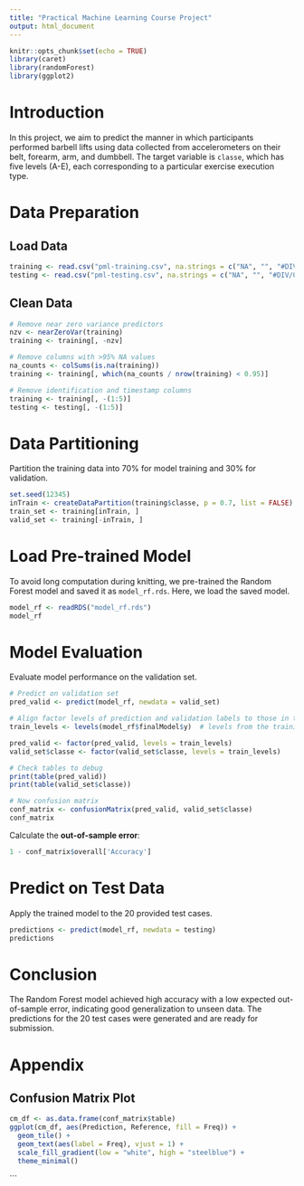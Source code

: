 ---
title: "Practical Machine Learning Course Project"
output: html_document
---

```{r setup, include=FALSE}
knitr::opts_chunk$set(echo = TRUE)
library(caret)
library(randomForest)
library(ggplot2)
```

# Introduction

In this project, we aim to predict the manner in which participants performed barbell lifts using data collected from accelerometers on their belt, forearm, arm, and dumbbell. The target variable is `classe`, which has five levels (A-E), each corresponding to a particular exercise execution type.

# Data Preparation

## Load Data
```{r load-data}
training <- read.csv("pml-training.csv", na.strings = c("NA", "", "#DIV/0!"))
testing <- read.csv("pml-testing.csv", na.strings = c("NA", "", "#DIV/0!"))
```

## Clean Data
```{r clean-data}
# Remove near zero variance predictors
nzv <- nearZeroVar(training)
training <- training[, -nzv]

# Remove columns with >95% NA values
na_counts <- colSums(is.na(training))
training <- training[, which(na_counts / nrow(training) < 0.95)]

# Remove identification and timestamp columns
training <- training[, -(1:5)]
testing <- testing[, -(1:5)]
```

# Data Partitioning

Partition the training data into 70% for model training and 30% for validation.

```{r partition-data}
set.seed(12345)
inTrain <- createDataPartition(training$classe, p = 0.7, list = FALSE)
train_set <- training[inTrain, ]
valid_set <- training[-inTrain, ]
```

# Load Pre-trained Model

To avoid long computation during knitting, we pre-trained the Random Forest model and saved it as `model_rf.rds`. Here, we load the saved model.

```{r load-model}
model_rf <- readRDS("model_rf.rds")
model_rf
```

# Model Evaluation

Evaluate model performance on the validation set.

```{r evaluate-model}
# Predict on validation set
pred_valid <- predict(model_rf, newdata = valid_set)

# Align factor levels of prediction and validation labels to those in the original training set
train_levels <- levels(model_rf$finalModel$y)  # levels from the training data used in the model

pred_valid <- factor(pred_valid, levels = train_levels)
valid_set$classe <- factor(valid_set$classe, levels = train_levels)

# Check tables to debug
print(table(pred_valid))
print(table(valid_set$classe))

# Now confusion matrix
conf_matrix <- confusionMatrix(pred_valid, valid_set$classe)
conf_matrix
```

Calculate the **out-of-sample error**:

```{r out-of-sample-error}
1 - conf_matrix$overall['Accuracy']
```

# Predict on Test Data

Apply the trained model to the 20 provided test cases.

```{r predict-test}
predictions <- predict(model_rf, newdata = testing)
predictions
```

# Conclusion

The Random Forest model achieved high accuracy with a low expected out-of-sample error, indicating good generalization to unseen data. The predictions for the 20 test cases were generated and are ready for submission.

# Appendix

## Confusion Matrix Plot

```{r plot-confusion-matrix}
cm_df <- as.data.frame(conf_matrix$table)
ggplot(cm_df, aes(Prediction, Reference, fill = Freq)) +
  geom_tile() +
  geom_text(aes(label = Freq), vjust = 1) +
  scale_fill_gradient(low = "white", high = "steelblue") +
  theme_minimal()
```
```
